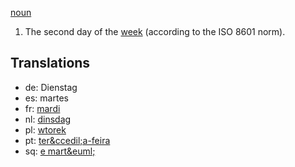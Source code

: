 [[noun]]

#The second day of the [[week]] (according to the ISO 8601 norm).

==Translations==
*de: Dienstag
*es: martes
*fr: [[mardi]]
*nl: [[dinsdag]]
*pl: [[wtorek]]
*pt: [[ter&ccedil;a-feira]]
*sq: [[e mart&euml;]]
